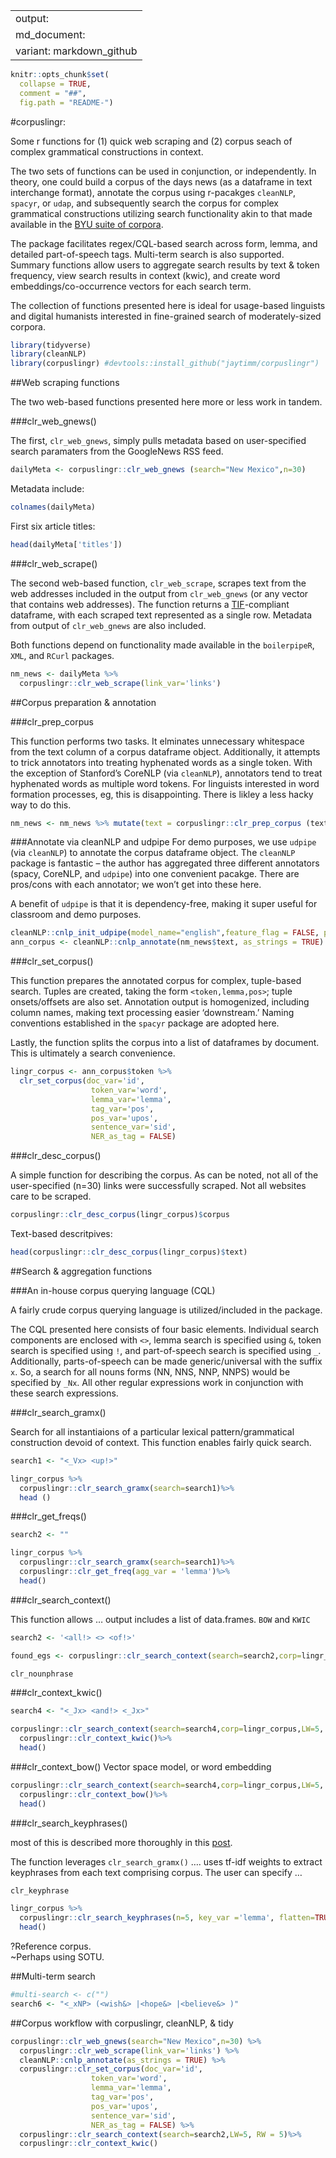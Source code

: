 
---
output:
  md_document:
    variant: markdown_github
---

```r
knitr::opts_chunk$set(
  collapse = TRUE,
  comment = "##",
  fig.path = "README-")
```

#corpuslingr: 

Some r functions for (1) quick web scraping and (2) corpus seach of complex grammatical constructions in context. 

The two sets of functions can be used in conjunction, or independently.  In theory, one could build a corpus of the days news (as a dataframe in text interchange format), annotate the corpus using r-pacakges `cleanNLP`, `spacyr`, or `udap`, and subsequently search the corpus for complex grammatical constructions utilizing search functionality akin to that made available in the [BYU suite of corpora]().

The package facilitates regex/CQL-based search across form, lemma, and detailed part-of-speech tags. Multi-term search is also supported.  Summary functions allow users to aggregate search results by text & token frequency, view search results in context (kwic), and create word embeddings/co-occurrence vectors for each search term. 

The collection of functions presented here is ideal for usage-based linguists and digital humanists interested in fine-grained search of moderately-sized corpora.

```r
library(tidyverse)
library(cleanNLP)
library(corpuslingr) #devtools::install_github("jaytimm/corpuslingr")
```


##Web scraping functions

The two web-based functions presented here more or less work in tandem.  

###clr_web_gnews()

The first, `clr_web_gnews`, simply pulls metadata based on user-specified search paramaters from the GoogleNews RSS feed.  

```r
dailyMeta <- corpuslingr::clr_web_gnews (search="New Mexico",n=30)
```

Metadata include:
```r
colnames(dailyMeta)
```

First six article titles:
```r
head(dailyMeta['titles'])
```


###clr_web_scrape()

The second web-based function, `clr_web_scrape`, scrapes text from the web addresses included in the output from `clr_web_gnews` (or any vector that contains web addresses).  The function returns a [TIF](https://github.com/ropensci/tif#text-interchange-formats)-compliant dataframe, with each scraped text represented as a single row.  Metadata from output of `clr_web_gnews` are also included.

Both functions depend on functionality made available in the `boilerpipeR`, `XML`, and `RCurl` packages.

```r
nm_news <- dailyMeta %>% 
  corpuslingr::clr_web_scrape(link_var='links')
```


##Corpus preparation & annotation

###clr_prep_corpus

This function performs two tasks.  It elminates unnecessary whitespace from the text column of a corpus dataframe object.  Additionally, it attempts to trick annotators into treating hyphenated words as a single token.  With the exception of Stanford's CoreNLP (via `cleanNLP`), annotators tend to treat hyphenated words as multiple word tokens.  For linguists interested in word formation processes, eg, this is disappointing. There is likley a less hacky way to do this.

```r
nm_news <- nm_news %>% mutate(text = corpuslingr::clr_prep_corpus (text, hyphenate = TRUE))
```


###Annotate via cleanNLP and udpipe
For demo purposes, we use `udpipe` (via `cleanNLP`) to annotate the corpus dataframe object. The `cleanNLP` package is fantastic -- the author has aggregated three different annotators (spacy, CoreNLP, and `udpipe`) into one convenient pacakge.  There are pros/cons with each annotator; we won't get into these here.     

A benefit of `udpipe` is that it is dependency-free, making it super useful for classroom and demo purposes.
 
```r
cleanNLP::cnlp_init_udpipe(model_name="english",feature_flag = FALSE, parser = "none") 
ann_corpus <- cleanNLP::cnlp_annotate(nm_news$text, as_strings = TRUE) 
```


###clr_set_corpus()

This function prepares the annotated corpus for complex, tuple-based search.  Tuples are created, taking the form `<token,lemma,pos>`; tuple onsets/offsets are also set. Annotation output is homogenized, including column names, making text processing easier 'downstream.' Naming conventions established in the `spacyr` package are adopted here.    

Lastly, the function splits the corpus into a list of dataframes by document.  This is ultimately a search convenience.

```r
lingr_corpus <- ann_corpus$token %>%
  clr_set_corpus(doc_var='id', 
                  token_var='word', 
                  lemma_var='lemma', 
                  tag_var='pos', 
                  pos_var='upos',
                  sentence_var='sid',
                  NER_as_tag = FALSE)
```


###clr_desc_corpus() 

A simple function for describing the corpus. As can be noted, not all of the user-specified (n=30) links were successfully scraped.  Not all websites care to be scraped.
```r
corpuslingr::clr_desc_corpus(lingr_corpus)$corpus
```

Text-based descritpives:
```r
head(corpuslingr::clr_desc_corpus(lingr_corpus)$text)
```



##Search & aggregation functions


###An in-house corpus querying language (CQL)

A fairly crude corpus querying language is utilized/included in the package.

The CQL presented here consists of four basic elements.  Individual search components are enclosed with `<>`, lemma search is specified using `&`, token search is specified using `!`, and part-of-speech search is specified using `_`.  Additionally, parts-of-speech can be made generic/universal with the suffix `x`. So, a search for all nouns forms (NN, NNS, NNP, NNPS) would be specified by `_Nx`. All other regular expressions work in conjunction with these search expressions.

###clr_search_gramx()

Search for all instantiaions of a particular lexical pattern/grammatical construction devoid of context.  This function enables fairly quick search.
```r
search1 <- "<_Vx> <up!>"

lingr_corpus %>%
  corpuslingr::clr_search_gramx(search=search1)%>%
  head ()
```


###clr_get_freqs()
```r
search2 <- ""

lingr_corpus %>%
  corpuslingr::clr_search_gramx(search=search1)%>%
  corpuslingr::clr_get_freq(agg_var = 'lemma')%>%
  head()
```

###clr_search_context()

This function allows ... output includes a list of data.frames.  `BOW` and `KWIC`

```r
search2 <- '<all!> <> <of!>'

found_egs <- corpuslingr::clr_search_context(search=search2,corp=lingr_corpus,LW=5, RW = 5)
```



```r
clr_nounphrase
```


###clr_context_kwic()
```r
search4 <- "<_Jx> <and!> <_Jx>"

corpuslingr::clr_search_context(search=search4,corp=lingr_corpus,LW=5, RW = 5)%>%
  corpuslingr::clr_context_kwic()%>%
  head()
```


###clr_context_bow()
Vector space model, or word embedding
```r
corpuslingr::clr_search_context(search=search4,corp=lingr_corpus,LW=5, RW = 5)%>%
  corpuslingr::clr_context_bow()%>%
  head()
```


###clr_search_keyphrases()

most of this is described more thoroughly in this [post](https://www.jtimm.net/blog/keyphrase-extraction-from-a-corpus-of-texts/).

The function leverages `clr_search_gramx()` .... uses tf-idf weights to extract keyphrases from each text comprising corpus.  The user can specify ... 

```r
clr_keyphrase
```



```r
lingr_corpus %>%
  corpuslingr::clr_search_keyphrases(n=5, key_var ='lemma', flatten=TRUE,jitter=TRUE)%>%
  head()
```

?Reference corpus.  
~Perhaps using SOTU.

##Multi-term search

```r
#multi-search <- c("")
search6 <- "<_xNP> (<wish&> |<hope&> |<believe&> )"
```


##Corpus workflow with corpuslingr, cleanNLP, & tidy

```r
corpuslingr::clr_web_gnews(search="New Mexico",n=30) %>%
  corpuslingr::clr_web_scrape(link_var='links') %>%
  cleanNLP::cnlp_annotate(as_strings = TRUE) %>%
  corpuslingr::clr_set_corpus(doc_var='id', 
                  token_var='word', 
                  lemma_var='lemma', 
                  tag_var='pos', 
                  pos_var='upos',
                  sentence_var='sid',
                  NER_as_tag = FALSE) %>%
  corpuslingr::clr_search_context(search=search2,LW=5, RW = 5)%>%
  corpuslingr::clr_context_kwic()
```



